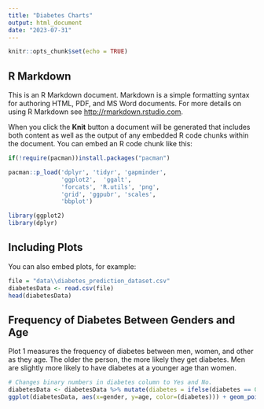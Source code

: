 ```yaml
---
title: "Diabetes Charts"
output: html_document
date: "2023-07-31"
---
```


```r
knitr::opts_chunk$set(echo = TRUE)
```

## R Markdown

This is an R Markdown document. Markdown is a simple formatting syntax for authoring HTML, PDF, and MS Word documents. For more details on using R Markdown see <http://rmarkdown.rstudio.com>.

When you click the **Knit** button a document will be generated that includes both content as well as the output of any embedded R code chunks within the document. You can embed an R code chunk like this:

```r
if(!require(pacman))install.packages("pacman")

pacman::p_load('dplyr', 'tidyr', 'gapminder',
               'ggplot2',  'ggalt',
               'forcats', 'R.utils', 'png', 
               'grid', 'ggpubr', 'scales',
               'bbplot')

library(ggplot2)
library(dplyr)
```

## Including Plots

You can also embed plots, for example:

```r
file = "data\\diabetes_prediction_dataset.csv"
diabetesData <- read.csv(file)
head(diabetesData)
```

## Frequency of Diabetes Between Genders and Age

Plot 1 measures the frequency of diabetes between men, women, and other as they age. The older the person, the more likely they get diabetes. Men are slightly more likely to have diabetes at a younger age than women.

```r
# Changes binary numbers in diabetes column to Yes and No.
diabetesData <- diabetesData %>% mutate(diabetes = ifelse(diabetes == 0, "No", "Yes"))
ggplot(diabetesData, aes(x=gender, y=age, color=(diabetes))) + geom_point(position="Jitter", width=0.25, alpha=0.5)
```
